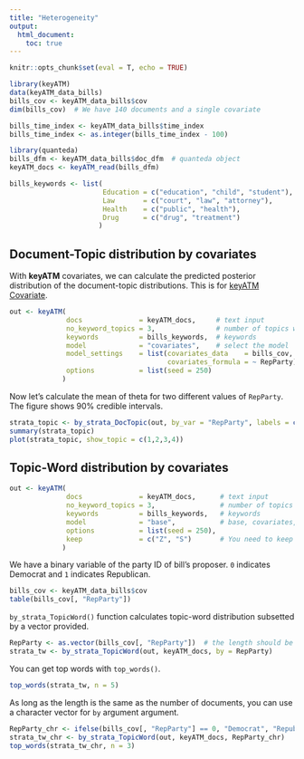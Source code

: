 ```yaml
---
title: "Heterogeneity"
output: 
  html_document:
    toc: true
---
```


```r
knitr::opts_chunk$set(eval = T, echo = TRUE)
```

```r
library(keyATM)
data(keyATM_data_bills)
bills_cov <- keyATM_data_bills$cov
dim(bills_cov)  # We have 140 documents and a single covariate

bills_time_index <- keyATM_data_bills$time_index
bills_time_index <- as.integer(bills_time_index - 100)

library(quanteda)
bills_dfm <- keyATM_data_bills$doc_dfm  # quanteda object
keyATM_docs <- keyATM_read(bills_dfm)

bills_keywords <- list(
                       Education = c("education", "child", "student"),
                       Law       = c("court", "law", "attorney"),
                       Health    = c("public", "health"),
                       Drug      = c("drug", "treatment")
                      )
```

## Document-Topic distribution by covariates
With **keyATM** covariates, we can calculate the predicted posterior distribution of the document-topic distributions. This is for [keyATM Covariate](keyATM_cov.html).

```r
out <- keyATM(
              docs              = keyATM_docs,     # text input
              no_keyword_topics = 3,               # number of topics without keywords
              keywords          = bills_keywords,  # keywords
              model             = "covariates",    # select the model
              model_settings    = list(covariates_data    = bills_cov,
                                       covariates_formula = ~ RepParty),
              options           = list(seed = 250)
             )
```

Now let's calculate the mean of theta for two different values of `RepParty`. The figure shows 90\% credible intervals.
```r
strata_topic <- by_strata_DocTopic(out, by_var = "RepParty", labels = c("Dem", "Rep"))
summary(strata_topic)
plot(strata_topic, show_topic = c(1,2,3,4))
```


## Topic-Word distribution by covariates
```r
out <- keyATM(
              docs              = keyATM_docs,      # text input
              no_keyword_topics = 3,                # number of topics without keywords
              keywords          = bills_keywords,   # keywords
              model             = "base",           # base, covariates, or dynamic
              options           = list(seed = 250),
              keep              = c("Z", "S")       # You need to keep `Z` and `S`
             )
```

We have a binary variable of the party ID of bill's proposer. `0` indicates Democrat and `1` indicates Republican.
```r
bills_cov <- keyATM_data_bills$cov
table(bills_cov[, "RepParty"])
```

`by_strata_TopicWord()` function calculates topic-word distribution subsetted by a vector provided.
```r
RepParty <- as.vector(bills_cov[, "RepParty"])  # the length should be the same as the number of documents
strata_tw <- by_strata_TopicWord(out, keyATM_docs, by = RepParty)
```

You can get top words with `top_words()`.
```r
top_words(strata_tw, n = 5)
```

As long as the length is the same as the number of documents, you can use a character vector for `by` argument argument.
```r
RepParty_chr <- ifelse(bills_cov[, "RepParty"] == 0, "Democrat", "Republican")
strata_tw_chr <- by_strata_TopicWord(out, keyATM_docs, RepParty_chr)
top_words(strata_tw_chr, n = 3)
```

